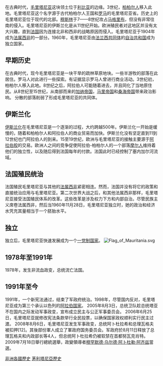{{unreferenced|time=2014-02-21T00:26:47+00:00}}
在古典时代，[[毛里塔尼亚|毛里塔尼亚]]这块领土位于[[利比亚|利比亚]]的边缘。3世纪，[[柏柏尔人|柏柏尔人]]移入此地。毛里塔尼亚这个名字源于古代柏柏尔人王国和[[罗马|罗马]]的毛里塔尼亚省。历史上的毛里塔尼亚位于现代的北部。[[穆斯林|穆斯林]]于7——8世纪攻占[[马格里布|马格里布]]，但没有非常往南的侵入。毛里塔尼亚的伊斯兰化是从11世纪开始。欧洲殖民者对这地区并没有太大兴趣，直到[[法国|法国]]因为连接北非和西非的战略原因而侵入。毛里塔尼亚于1904年成为[[法属西非|法属西非]]的一部分。1960年，毛里塔尼亚由[[法兰西共同体|法兰西共同体]]的[[自治共和国|自治共和国]]成为独立国家。

==早期历史==
在古典时代，现今毛里塔尼亚是一块干旱的疏林草原地块。一些半游牧的部落在此居住。罗马人对此进行一些探索。有证据显示罗马人曾进行商业活动。3世纪初，柏柏尔人移入此地。8世纪之后，阿拉伯人可能随着进去，并且同化了当地原住民。从8世纪至15世纪，从南部而来的[[加纳帝国|加纳帝国]]，[[马里帝国|马里帝国]]和[[桑海帝国|桑海帝国]]带来政治影响。
分散的部落削弱了形成毛里塔尼亚的共同体。
==伊斯兰化==
[[伊斯兰化|伊斯兰化]]在毛里塔尼亚是一个逐渐的过程，大约跨越500年。伊斯兰化一开始是缓慢的，随着和柏柏尔人和阿拉伯人的商业贸易而加快。伊斯兰化没有坚定直到11到12世纪也门阿拉伯人的到来。15至19世纪，欧洲与毛里塔尼亚的接触主要源于[[阿拉伯胶|阿拉伯胶]]的交易。欧洲人之间的竞争促使阿拉伯-柏柏尔人的一个部落[[摩尔人|摩尔人]]维持着他们的独立性，以及随后得到法国每年的付款。法国此时已经控制了塞内加尔河流域。

==法国殖民统治==
法国殖民毛里塔尼亚与其他的[[法属西非|法属西非]]紧密相连。然而，法国并没有将它的政策和直接统治应用与毛里塔尼亚。第二次世界大战之后，和其他法属西非那样，毛里塔尼亚接受法国殖民体系的改革。这些改革是涉及权力下方和内部自治。尽管民族主义席卷法属西非，然后当1960年11月28日，毛里塔尼亚独立时，她的政治和经济水凭充其量相当于一个胚胎水平。

==独立==
独立后，毛里塔尼亚快速发展成为一个[[一党制国家|一党制国家]]。
[[File:Flag_of_Mauritania.svg|thumb]]

==1978年至1991年==
1978年，发生非流血政变，总统流亡法国。
==1991年至今==
1991年，一个新宪法通过，结束了军政府统治。1998年，尽管国内反对，毛里塔尼亚成为第三个承认以色列的[[阿拉伯国家|阿拉伯国家]]。
2005年8月3日，总统卫队趁总统塔亚不在国内之际发动军事政变，宣布成立民主与公正军事委员会。
2006年6月25日，毛里塔尼亚就修改宪法条款举行全民投票，以确保国家政权顺利实行民主过渡。
2008年8月6日，毛里塔尼亚发生军事政变，总统阿卜杜拉希和总理瓦格夫被扣押[12]。其後部份軍人成立了軍政府国务委员会。军政府於8月11日释放了总理瓦格夫和内政部长等4人，但总统阿卜杜拉希仍被软禁在首都努瓦克肖特。
2009年7月18日舉行總統選舉，政變領導者[[穆罕默德·乌尔德·阿卜杜勒·阿齐兹|穆罕默德·乌尔德·阿卜杜勒·阿齐兹]]當選。
{{非洲题目|历史}}

[[Category:非洲各國歷史|]]
[[Category:茅利塔尼亞歷史|]]